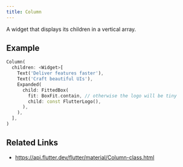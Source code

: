 ```yaml
---
title: Column
---
```


A widget that displays its children in a vertical array.

## Example

```dart liveslice=Column
Column(
  children: <Widget>[
    Text('Deliver features faster'),
    Text('Craft beautiful UIs'),
    Expanded(
      child: FittedBox(
        fit: BoxFit.contain, // otherwise the logo will be tiny
        child: const FlutterLogo(),
      ),
    ),
  ],
)
```

## Related Links

- https://api.flutter.dev/flutter/material/Column-class.html
